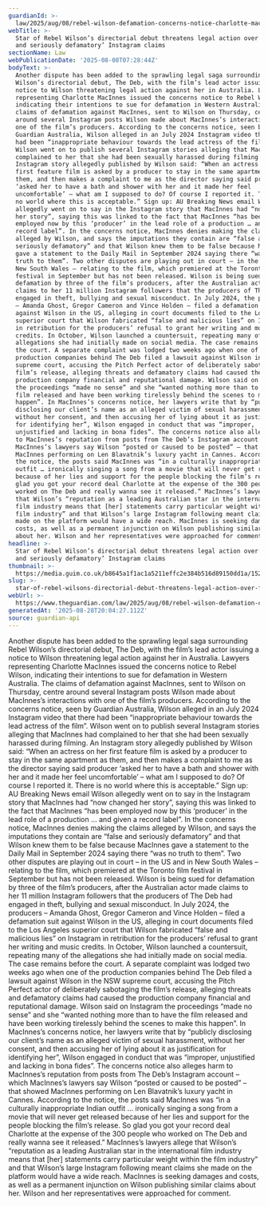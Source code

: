 ```yaml
---
guardianId: >-
  law/2025/aug/08/rebel-wilson-defamation-concerns-notice-charlotte-macinnes-the-deb-ntwnfb
webTitle: >-
  Star of Rebel Wilson’s directorial debut threatens legal action over ‘false
  and seriously defamatory’ Instagram claims
sectionName: Law
webPublicationDate: '2025-08-08T07:28:44Z'
bodyText: >-
  Another dispute has been added to the sprawling legal saga surrounding Rebel
  Wilson’s directorial debut, The Deb, with the film’s lead actor issuing a
  notice to Wilson threatening legal action against her in Australia. Lawyers
  representing Charlotte MacInnes issued the concerns notice to Rebel Wilson,
  indicating their intentions to sue for defamation in Western Australia. The
  claims of defamation against MacInnes, sent to Wilson on Thursday, centre
  around several Instagram posts Wilson made about MacInnes’s interactions with
  one of the film’s producers. According to the concerns notice, seen by
  Guardian Australia, Wilson alleged in an July 2024 Instagram video that there
  had been “inappropriate behaviour towards the lead actress of the film”.
  Wilson went on to publish several Instagram stories alleging that MacInnes had
  complained to her that she had been sexually harassed during filming. An
  Instagram story allegedly published by Wilson said: “When an actress on her
  first feature film is asked by a producer to stay in the same apartment as
  them, and then makes a complaint to me as the director saying said producer
  ‘asked her to have a bath and shower with her and it made her feel
  uncomfortable’ – what am I supposed to do? Of course I reported it. There is
  no world where this is acceptable.” Sign up: AU Breaking News email Wilson
  allegedly went on to say in the Instagram story that MacInnes had “now changed
  her story”, saying this was linked to the fact that MacInnes “has been
  employed now by this ‘producer’ in the lead role of a production … and given a
  record label”. In the concerns notice, MacInnes denies making the claims
  alleged by Wilson, and says the imputations they contain are “false and
  seriously defamatory” and that Wilson knew them to be false because MacInnes
  gave a statement to the Daily Mail in September 2024 saying there “was no
  truth to them”. Two other disputes are playing out in court – in the US and in
  New South Wales – relating to the film, which premiered at the Toronto film
  festival in September but has not been released. Wilson is being sued for
  defamation by three of the film’s producers, after the Australian actor made
  claims to her 11 million Instagram followers that the producers of The Deb had
  engaged in theft, bullying and sexual misconduct. In July 2024, the producers
  – Amanda Ghost, Gregor Cameron and Vince Holden – filed a defamation suit
  against Wilson in the US, alleging in court documents filed to the Los Angeles
  superior court that Wilson fabricated “false and malicious lies” on Instagram
  in retribution for the producers’ refusal to grant her writing and music
  credits. In October, Wilson launched a countersuit, repeating many of the
  allegations she had initially made on social media. The case remains before
  the court. A separate complaint was lodged two weeks ago when one of the
  production companies behind The Deb filed a lawsuit against Wilson in the NSW
  supreme court, accusing the Pitch Perfect actor of deliberately sabotaging the
  film’s release, alleging threats and defamatory claims had caused the
  production company financial and reputational damage. Wilson said on Instagram
  the proceedings “made no sense” and she “wanted nothing more than to have the
  film released and have been working tirelessly behind the scenes to make this
  happen”. In MacInnes’s concerns notice, her lawyers write that by “publicly
  disclosing our client’s name as an alleged victim of sexual harassment,
  without her consent, and then accusing her of lying about it as justification
  for identifying her”, Wilson engaged in conduct that was “improper,
  unjustified and lacking in bona fides”. The concerns notice also alleges harm
  to MacInnes’s reputation from posts from The Deb’s Instagram account – which
  MacInnes’s lawyers say Wilson “posted or caused to be posted” – that showed
  MacInnes performing on Len Blavatnik’s luxury yacht in Cannes. According to
  the notice, the posts said MacInnes was “in a culturally inappropriate Indian
  outfit … ironically singing a song from a movie that will never get released
  because of her lies and support for the people blocking the film’s release. So
  glad you got your record deal Charlotte at the expense of the 300 people who
  worked on The Deb and really wanna see it released.” MacInnes’s lawyers allege
  that Wilson’s “reputation as a leading Australian star in the international
  film industry means that [her] statements carry particular weight within the
  film industry” and that Wilson’s large Instagram following meant claims she
  made on the platform would have a wide reach. MacInnes is seeking damages and
  costs, as well as a permanent injunction on Wilson publishing similar claims
  about her. Wilson and her representatives were approached for comment.
headline: >-
  Star of Rebel Wilson’s directorial debut threatens legal action over ‘false
  and seriously defamatory’ Instagram claims
thumbnail: >-
  https://media.guim.co.uk/b8645a1f1ac1a5211effc2e384b516d89150dd1a/1525_252_2304_1844/500.jpg
slug: >-
  star-of-rebel-wilsons-directorial-debut-threatens-legal-action-over-false-and-seriously-defamatory-instagram-claims
webUrl: >-
  https://www.theguardian.com/law/2025/aug/08/rebel-wilson-defamation-concerns-notice-charlotte-macinnes-the-deb-ntwnfb
generatedAt: '2025-08-28T20:04:27.112Z'
source: guardian-api
---
```

Another dispute has been added to the sprawling legal saga surrounding Rebel Wilson’s directorial debut, The Deb, with the film’s lead actor issuing a notice to Wilson threatening legal action against her in Australia. Lawyers representing Charlotte MacInnes issued the concerns notice to Rebel Wilson, indicating their intentions to sue for defamation in Western Australia. The claims of defamation against MacInnes, sent to Wilson on Thursday, centre around several Instagram posts Wilson made about MacInnes’s interactions with one of the film’s producers. According to the concerns notice, seen by Guardian Australia, Wilson alleged in an July 2024 Instagram video that there had been “inappropriate behaviour towards the lead actress of the film”. Wilson went on to publish several Instagram stories alleging that MacInnes had complained to her that she had been sexually harassed during filming. An Instagram story allegedly published by Wilson said: “When an actress on her first feature film is asked by a producer to stay in the same apartment as them, and then makes a complaint to me as the director saying said producer ‘asked her to have a bath and shower with her and it made her feel uncomfortable’ – what am I supposed to do? Of course I reported it. There is no world where this is acceptable.” Sign up: AU Breaking News email Wilson allegedly went on to say in the Instagram story that MacInnes had “now changed her story”, saying this was linked to the fact that MacInnes “has been employed now by this ‘producer’ in the lead role of a production … and given a record label”. In the concerns notice, MacInnes denies making the claims alleged by Wilson, and says the imputations they contain are “false and seriously defamatory” and that Wilson knew them to be false because MacInnes gave a statement to the Daily Mail in September 2024 saying there “was no truth to them”. Two other disputes are playing out in court – in the US and in New South Wales – relating to the film, which premiered at the Toronto film festival in September but has not been released. Wilson is being sued for defamation by three of the film’s producers, after the Australian actor made claims to her 11 million Instagram followers that the producers of The Deb had engaged in theft, bullying and sexual misconduct. In July 2024, the producers – Amanda Ghost, Gregor Cameron and Vince Holden – filed a defamation suit against Wilson in the US, alleging in court documents filed to the Los Angeles superior court that Wilson fabricated “false and malicious lies” on Instagram in retribution for the producers’ refusal to grant her writing and music credits. In October, Wilson launched a countersuit, repeating many of the allegations she had initially made on social media. The case remains before the court. A separate complaint was lodged two weeks ago when one of the production companies behind The Deb filed a lawsuit against Wilson in the NSW supreme court, accusing the Pitch Perfect actor of deliberately sabotaging the film’s release, alleging threats and defamatory claims had caused the production company financial and reputational damage. Wilson said on Instagram the proceedings “made no sense” and she “wanted nothing more than to have the film released and have been working tirelessly behind the scenes to make this happen”. In MacInnes’s concerns notice, her lawyers write that by “publicly disclosing our client’s name as an alleged victim of sexual harassment, without her consent, and then accusing her of lying about it as justification for identifying her”, Wilson engaged in conduct that was “improper, unjustified and lacking in bona fides”. The concerns notice also alleges harm to MacInnes’s reputation from posts from The Deb’s Instagram account – which MacInnes’s lawyers say Wilson “posted or caused to be posted” – that showed MacInnes performing on Len Blavatnik’s luxury yacht in Cannes. According to the notice, the posts said MacInnes was “in a culturally inappropriate Indian outfit … ironically singing a song from a movie that will never get released because of her lies and support for the people blocking the film’s release. So glad you got your record deal Charlotte at the expense of the 300 people who worked on The Deb and really wanna see it released.” MacInnes’s lawyers allege that Wilson’s “reputation as a leading Australian star in the international film industry means that [her] statements carry particular weight within the film industry” and that Wilson’s large Instagram following meant claims she made on the platform would have a wide reach. MacInnes is seeking damages and costs, as well as a permanent injunction on Wilson publishing similar claims about her. Wilson and her representatives were approached for comment.
